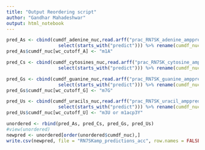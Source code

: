 ```yaml
---
title: "Output Reordering script"
author: "Gandhar Mahadeshwar"
output: html_notebook
---
```


```r
pred_As <- cbind(cumdf_adenine_nuc,read.arff("prac_RN7SK_adenine_amppred.arff") %>% 
                   select(starts_with("predict"))) %>% rename(cumdf_nuc = cumdf_adenine_nuc)
pred_As$cumdf_nuc[wc_cutoff_A] <- "m1A"

pred_Cs <- cbind(cumdf_cytosines_nuc,read.arff("prac_RN7SK_cytosine_amppred.arff") %>%
                   select(starts_with("predict"))) %>% rename(cumdf_nuc = cumdf_cytosines_nuc)

pred_Gs <- cbind(cumdf_guanine_nuc,read.arff("prac_RN7SK_guanine_amppred.arff") %>% 
                   select(starts_with("predict"))) %>% rename(cumdf_nuc = cumdf_guanine_nuc)
pred_Gs$cumdf_nuc[wc_cutoff_G] <- "m7G"

pred_Us <- cbind(cumdf_uracils_nuc,read.arff("prac_RN7SK_uracil_amppred.arff") %>% 
                   select(starts_with("predict"))) %>% rename(cumdf_nuc = cumdf_uracils_nuc)
pred_Us$cumdf_nuc[wc_cutoff_U] <- "m3U or m1acp3Y"
```

```r
unordered <- rbind(pred_As, pred_Cs, pred_Gs, pred_Us)
#view(unordered)
newpred <- unordered[order(unordered$cumdf_nuc),]
write.csv(newpred, file = "RN7SKamp_predictions_acc", row.names = FALSE)
```